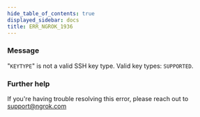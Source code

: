 ```yaml
---
hide_table_of_contents: true
displayed_sidebar: docs
title: ERR_NGROK_1936
---
```




### Message

"`KEYTYPE`" is not a valid SSH key type. Valid key types: `SUPPORTED`.

<ErrorDetails error="err_ngrok_1936" />

### Further help

If you're having trouble resolving this error, please reach out to [support@ngrok.com](mailto:support@ngrok.com?subject=Help%20with%20ERR_NGROK_1936)
